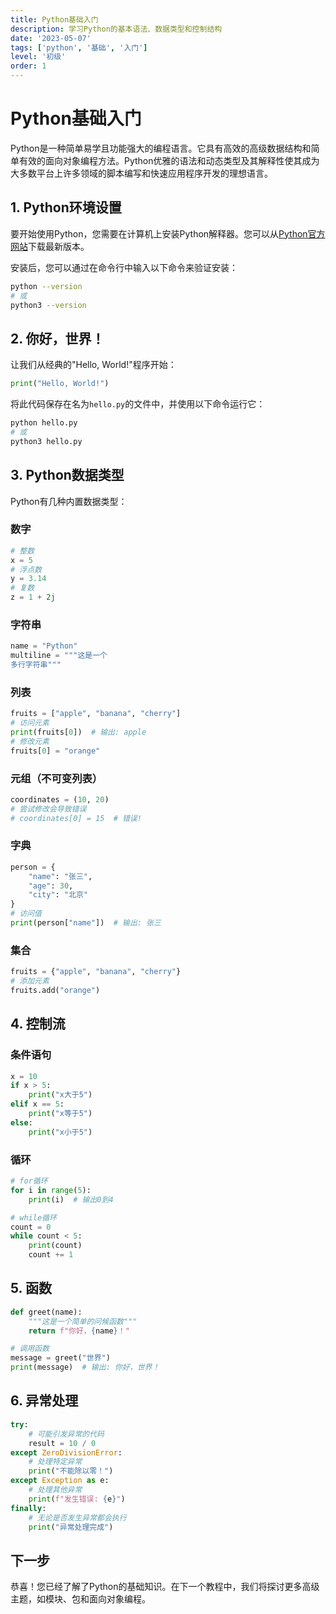 ```yaml
---
title: Python基础入门
description: 学习Python的基本语法、数据类型和控制结构
date: '2023-05-07'
tags: ['python', '基础', '入门']
level: '初级'
order: 1
---
```


# Python基础入门

Python是一种简单易学且功能强大的编程语言。它具有高效的高级数据结构和简单有效的面向对象编程方法。Python优雅的语法和动态类型及其解释性使其成为大多数平台上许多领域的脚本编写和快速应用程序开发的理想语言。

## 1. Python环境设置

要开始使用Python，您需要在计算机上安装Python解释器。您可以从[Python官方网站](https://www.python.org/downloads/)下载最新版本。

安装后，您可以通过在命令行中输入以下命令来验证安装：

```bash
python --version
# 或
python3 --version
```

## 2. 你好，世界！

让我们从经典的"Hello, World!"程序开始：

```python
print("Hello, World!")
```

将此代码保存在名为`hello.py`的文件中，并使用以下命令运行它：

```bash
python hello.py
# 或
python3 hello.py
```

## 3. Python数据类型

Python有几种内置数据类型：

### 数字
```python
# 整数
x = 5
# 浮点数
y = 3.14
# 复数
z = 1 + 2j
```

### 字符串
```python
name = "Python"
multiline = """这是一个
多行字符串"""
```

### 列表
```python
fruits = ["apple", "banana", "cherry"]
# 访问元素
print(fruits[0])  # 输出: apple
# 修改元素
fruits[0] = "orange"
```

### 元组（不可变列表）
```python
coordinates = (10, 20)
# 尝试修改会导致错误
# coordinates[0] = 15  # 错误!
```

### 字典
```python
person = {
    "name": "张三",
    "age": 30,
    "city": "北京"
}
# 访问值
print(person["name"])  # 输出: 张三
```

### 集合
```python
fruits = {"apple", "banana", "cherry"}
# 添加元素
fruits.add("orange")
```

## 4. 控制流

### 条件语句
```python
x = 10
if x > 5:
    print("x大于5")
elif x == 5:
    print("x等于5")
else:
    print("x小于5")
```

### 循环
```python
# for循环
for i in range(5):
    print(i)  # 输出0到4

# while循环
count = 0
while count < 5:
    print(count)
    count += 1
```

## 5. 函数

```python
def greet(name):
    """这是一个简单的问候函数"""
    return f"你好，{name}！"

# 调用函数
message = greet("世界")
print(message)  # 输出: 你好，世界！
```

## 6. 异常处理

```python
try:
    # 可能引发异常的代码
    result = 10 / 0
except ZeroDivisionError:
    # 处理特定异常
    print("不能除以零！")
except Exception as e:
    # 处理其他异常
    print(f"发生错误: {e}")
finally:
    # 无论是否发生异常都会执行
    print("异常处理完成")
```

## 下一步

恭喜！您已经了解了Python的基础知识。在下一个教程中，我们将探讨更多高级主题，如模块、包和面向对象编程。 